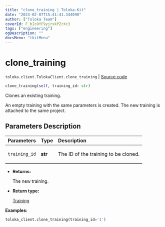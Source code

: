 ```yaml
---
title: "clone_training | Toloka-Kit"
date: "2023-02-07T15:41:41.344098"
author: ["Toloka Team"]
coverId: F_bIcOYF9yjrxkPZrXc3
tags: ["engineering"]
ogDescription: ""
docsMenu: "tkitMenu"
---
```


# clone_training
`toloka.client.TolokaClient.clone_training` | [Source code](https://github.com/Toloka/toloka-kit/blob/v1.1.3/src/client/__init__.py#L1802)

```python
clone_training(self, training_id: str)
```

Clones an existing training.

An empty training with the same parameters is created.
The new training is attached to the same project.

## Parameters Description

| Parameters | Type | Description |
| :----------| :----| :-----------|
`training_id`|**str**|<p>The ID of the training to be cloned.</p>

* **Returns:**

  The new training.

* **Return type:**

  [Training](/docs-new/toloka-kit/reference/toloka.client.training.Training)

**Examples:**

```python
toloka_client.clone_training(training_id='1')
```
